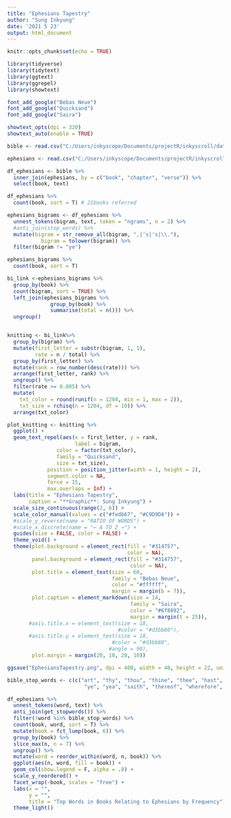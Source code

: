 ```yaml
---
title: "Ephesians Tapestry"
author: "Sung Inkyung"
date: '2021 5 23'
output: html_document
---
```


```r
knitr::opts_chunk$set(echo = TRUE)
```

```r
library(tidyverse)
library(tidytext)
library(ggtext)
library(ggrepel)
library(showtext)

font_add_google("Bebas Neue")
font_add_google("Quicksand")
font_add_google("Saira")

showtext_opts(dpi = 320)
showtext_auto(enable = TRUE)
```


```r
bible <- read.csv("C:/Users/inkyscope/Documents/projectR/inkyscroll/data/bible_kjv_new.csv")

ephesians <- read.csv("C:/Users/inkyscope/Documents/projectR/inkyscroll/data/Ephesians_Books.csv")

df_ephesians <- bible %>% 
  inner_join(ephesians, by = c("book", "chapter", "verse")) %>% 
  select(book, text)

df_ephesians %>% 
  count(book, sort = T) # 21books referred
```
```r
ephesians_bigrams <- df_ephesians %>% 
  unnest_tokens(bigram, text, token = "ngrams", n = 2) %>% 
  #anti_join(stop_words) %>% 
  mutate(bigram = str_remove_all(bigram, ",|'s|'s|\\."),
           bigram = tolower(bigram)) %>% 
  filter(bigram != "ye")

ephesians_bigrams %>% 
  count(book, sort = T)
```


```r
bi_link <-ephesians_bigrams %>% 
  group_by(book) %>% 
  count(bigram, sort = TRUE) %>% 
  left_join(ephesians_bigrams %>% 
              group_by(book) %>% 
              summarise(total = n())) %>% 
  ungroup()


knitting <- bi_link%>%
  group_by(bigram) %>% 
  mutate(first_letter = substr(bigram, 1, 1),
         rate = n / total) %>% 
  group_by(first_letter) %>% 
  mutate(rank = row_number(desc(rate))) %>% 
  arrange(first_letter, rank) %>% 
  ungroup() %>% 
  filter(rate >= 0.005) %>% 
  mutate(
    txt_color = round(runif(n = 1204, min = 1, max = 2)),
    txt_size = rchisq(n = 1204, df = 10)) %>% 
  arrange(txt_color)
```


```r
plot_knitting <- knitting %>% 
  ggplot() + 
  geom_text_repel(aes(x = first_letter, y = rank, 
                      label = bigram,
                color = factor(txt_color), 
                family = "Quicksand",
                size = txt_size),
             position = position_jitter(width = 1, height = 2),
             segment.color = NA,
             force = 15,
             max.overlaps = Inf) +
  labs(title = "Ephesians Tapestry",
       caption = "**Graphic**: Sung Inkyung") + 
  scale_size_continuous(range(2, 6)) + 
  scale_color_manual(values = c("#fedb67", "#C9D9DA")) +
  #scale_y_reverse(name = "RATIO OF WORDS") +
  #scale_x_discrete(name = "← A TO Z →") +
  guides(size = FALSE, color = FALSE) + 
  theme_void() + 
  theme(plot.background = element_rect(fill = "#314757",
                                       color = NA),
        panel.background = element_rect(fill = "#314757",
                                        color = NA),
        plot.title = element_text(size = 60, 
                                  family = "Bebas Neue",
                                  color = "#ffffff",
                                  margin = margin(b = 7)),
        plot.caption = element_markdown(size = 14,
                                        family = "Saira",
                                        color = "#6f8892",
                                        margin = margin(t = 25)),
       #axis.title.x = element_text(size = 18,
                                    #color = "#d3bb80"),
       #axis.title.y = element_text(size = 18,
                                  #color = "#d3bb80",
                                 #angle = 90),
        plot.margin = margin(20, 10, 20, 10)) 

ggsave("EphesiansTapestry.png", dpi = 400, width = 40, height = 22, units = "cm")

```


```r
bible_stop_words <- c(c("art", "thy", "thou", "thine", "thee", "hast", "hath","shalt", 
                         "ye", "yea", "saith", "thereof", "wherefore", "lo", "unto", "said", "us", "one"))

df_ephesians %>% 
  unnest_tokens(word, text) %>% 
  anti_join(get_stopwords()) %>% 
  filter(!word %in% bible_stop_words) %>% 
  count(book, word, sort = T) %>% 
  mutate(book = fct_lump(book, 6)) %>% 
  group_by(book) %>% 
  slice_max(n, n = 7) %>% 
  ungroup() %>% 
  mutate(word = reorder_within(word, n, book)) %>% 
  ggplot(aes(n, word, fill = book)) +
  geom_col(show.legend = F, alpha = .8) +
  scale_y_reordered() +
  facet_wrap(~book, scales = "free") +
  labs(x = "",
       y = "",
       title = "Top Words in Books Relating to Ephesians by Frequency") +
  theme_light()

```
